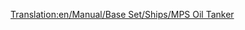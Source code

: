 [[Translation:en/Manual/Base Set/Ships/MPS Oil Tanker]]
{{en/Manual/Base Set/Ships/Ships|Cost=£30,465 ($60.930)
|Speed=24 kph (15 mph) 	
|Annual=£2,296 ($4.592)
|Designed=1968
|Lifespan=30
|Capacity=350,000 Litres of Oil
|Description=The MPS Oil Tanker is an extremely slow, but large oil tanker designed to transport oil.
|Real-life=Fictional.
}}